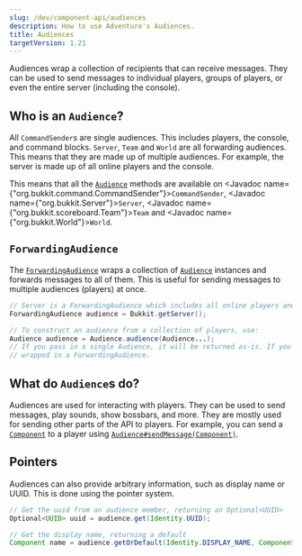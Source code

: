 ```yaml
---
slug: /dev/component-api/audiences
description: How to use Adventure's Audiences.
title: Audiences
targetVersion: 1.21
---
```


Audiences wrap a collection of recipients that can receive messages. They can be used to send messages to individual
players, groups of players, or even the entire server (including the console).

## Who is an `Audience`?

All `CommandSender`s are single audiences. This includes players, the console, and command blocks. `Server`, `Team` and
`World` are all forwarding audiences. This means that they are made up of multiple audiences. For example, the server is
made up of all online players and the console.

This means that all the [`Audience`](https://jd.advntr.dev/api/latest/net/kyori/adventure/audience/Audience.html)
methods are available on <Javadoc name={"org.bukkit.command.CommandSender"}>`CommandSender`</Javadoc>,
<Javadoc name={"org.bukkit.Server"}>`Server`</Javadoc>, <Javadoc name={"org.bukkit.scoreboard.Team"}>`Team`</Javadoc>
and <Javadoc name={"org.bukkit.World"}>`World`</Javadoc>.

## `ForwardingAudience`

The [`ForwardingAudience`](https://jd.advntr.dev/api/latest/net/kyori/adventure/audience/ForwardingAudience.html)
wraps a collection of [`Audience`](https://jd.advntr.dev/api/latest/net/kyori/adventure/audience/Audience.html)
instances and forwards messages to all of them. This is useful for sending messages to multiple audiences (players) at once.

```java
// Server is a ForwardingAudience which includes all online players and the console
ForwardingAudience audience = Bukkit.getServer();

// To construct an audience from a collection of players, use:
Audience audience = Audience.audience(Audience...);
// If you pass in a single Audience, it will be returned as-is. If you pass in a collection of Audiences, they will be
// wrapped in a ForwardingAudience.
```

## What do `Audience`s do?

Audiences are used for interacting with players. They can be used to send messages, play sounds, show bossbars, and more.
They are mostly used for sending other parts of the API to players. For example, you can send a [`Component`](https://jd.advntr.dev/api/latest/net/kyori/adventure/text/Component.html)
to a player using [`Audience#sendMessage(Component)`](https://jd.advntr.dev/api/latest/net/kyori/adventure/audience/Audience.html#sendMessage(net.kyori.adventure.text.Component)).

## Pointers

Audiences can also provide arbitrary information, such as display name or UUID. This is done using the pointer system.

```java
// Get the uuid from an audience member, returning an Optional<UUID>
Optional<UUID> uuid = audience.get(Identity.UUID);

// Get the display name, returning a default
Component name = audience.getOrDefault(Identity.DISPLAY_NAME, Component.text("no display name!"));
```
